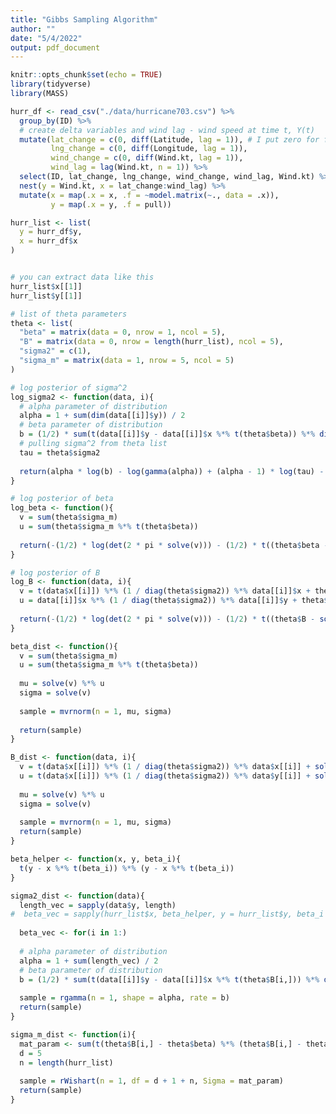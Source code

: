 ```yaml
---
title: "Gibbs Sampling Algorithm"
author: ""
date: "5/4/2022"
output: pdf_document
---
```


```r
knitr::opts_chunk$set(echo = TRUE)
library(tidyverse)
library(MASS)
```

```r
hurr_df <- read_csv("./data/hurricane703.csv") %>% 
  group_by(ID) %>%
  # create delta variables and wind lag - wind speed at time t, Y(t)
  mutate(lat_change = c(0, diff(Latitude, lag = 1)), # I put zero for first entry, could be NA
         lng_change = c(0, diff(Longitude, lag = 1)),
         wind_change = c(0, diff(Wind.kt, lag = 1)),
         wind_lag = lag(Wind.kt, n = 1)) %>% 
  select(ID, lat_change, lng_change, wind_change, wind_lag, Wind.kt) %>% 
  nest(y = Wind.kt, x = lat_change:wind_lag) %>% 
  mutate(x = map(.x = x, .f = ~model.matrix(~., data = .x)),
         y = map(.x = y, .f = pull))

hurr_list <- list(
  y = hurr_df$y,
  x = hurr_df$x
)


# you can extract data like this
hurr_list$x[[1]]
hurr_list$y[[1]]

# list of theta parameters
theta <- list(
  "beta" = matrix(data = 0, nrow = 1, ncol = 5),
  "B" = matrix(data = 0, nrow = length(hurr_list), ncol = 5),
  "sigma2" = c(1),
  "sigma_m" = matrix(data = 1, nrow = 5, ncol = 5)
)
```

```r
# log posterior of sigma^2
log_sigma2 <- function(data, i){
  # alpha parameter of distribution
  alpha = 1 + sum(dim(data[[i]]$y)) / 2
  # beta parameter of distribution
  b = (1/2) * sum(t(data[[i]]$y - data[[i]]$x %*% t(theta$beta)) %*% diag(length(data[[i]]$y)) %*% (data[[i]]$y - data[[i]]$x %*% t(theta$beta)))
  # pulling sigma^2 from theta list
  tau = theta$sigma2
  
  return(alpha * log(b) - log(gamma(alpha)) + (alpha - 1) * log(tau) - tau * b)
}

# log posterior of beta
log_beta <- function(){
  v = sum(theta$sigma_m)
  u = sum(theta$sigma_m %*% t(theta$beta))
  
  return(-(1/2) * log(det(2 * pi * solve(v))) - (1/2) * t((theta$beta - solve(v) %*% u)) %*% solve(v) %*% (theta$beta - solve(v) %*% u))
}

# log posterior of B
log_B <- function(data, i){
  v = t(data$x[[i]]) %*% (1 / diag(theta$sigma2)) %*% data[[i]]$x + theta$sigma_m
  u = data[[i]]$x %*% (1 / diag(theta$sigma2)) %*% data[[i]]$y + theta$sigma_m %*% t(theta$beta)
  
  return(-(1/2) * log(det(2 * pi * solve(v))) - (1/2) * t((theta$B - solve(v) %*% u)) %*% solve(v) %*% (theta$B - solve(v) %*% u))
}
```

```r
beta_dist <- function(){
  v = sum(theta$sigma_m)
  u = sum(theta$sigma_m %*% t(theta$beta))
  
  mu = solve(v) %*% u
  sigma = solve(v)
  
  sample = mvrnorm(n = 1, mu, sigma)
  
  return(sample)
}

B_dist <- function(data, i){
  v = t(data$x[[i]]) %*% (1 / diag(theta$sigma2)) %*% data$x[[i]] + solve(theta$sigma_m)
  u = t(data$x[[i]]) %*% (1 / diag(theta$sigma2)) %*% data$y[[i]] + solve(theta$sigma_m) %*% t(theta$beta)
  
  mu = solve(v) %*% u
  sigma = solve(v)
  
  sample = mvrnorm(n = 1, mu, sigma)
  return(sample)
}

beta_helper <- function(x, y, beta_i){
  t(y - x %*% t(beta_i)) %*% (y - x %*% t(beta_i))
}

sigma2_dist <- function(data){
  length_vec = sapply(data$y, length)
#  beta_vec = sapply(hurr_list$x, beta_helper, y = hurr_list$y, beta_i = theta$B)
  
  beta_vec <- for(i in 1:)
  
  # alpha parameter of distribution
  alpha = 1 + sum(length_vec) / 2
  # beta parameter of distribution
  b = (1/2) * sum(t(data[[i]]$y - data[[i]]$x %*% t(theta$B[i,])) %*% diag(length(data[[i]]$y)) %*% (data[[i]]$y - data[[i]]$x %*% t(theta$B[i,])))
  
  sample = rgamma(n = 1, shape = alpha, rate = b)
  return(sample)
}

sigma_m_dist <- function(i){
  mat_param <- sum(t(theta$B[i,] - theta$beta) %*% (theta$B[i,] - theta$beta) + diag(nrow = 5, ncol = 5))
  d = 5
  n = length(hurr_list)
  
  sample = rWishart(n = 1, df = d + 1 + n, Sigma = mat_param)
  return(sample)
}
```

